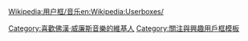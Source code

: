 {{Userbox
  |id=
  |id-c=blue
  |info=<span lang="zh-tw">這個用戶喜歡聽'''[[雷夫·佛漢·威廉斯|-{zh-hans:沃恩·威廉斯;zh-hant:佛漢·威廉斯}-]]'''的作品。</span>
  |info-c=white
  |info-s=9
  |border-c=black
}}
<includeonly>[[Category:喜歡佛漢·威廉斯音樂的維基人]]</includeonly>
<noinclude>{{Clear}}[[Wikipedia:用户框/音乐]][[Category:關注與興趣用戶框模板]][[en:Wikipedia:Userboxes/]]</noinclude>